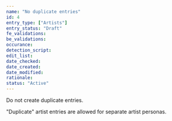 ```yaml
---
name: "No duplicate entries"
id: 4
entry_type: ["Artists"]
entry_status: "Draft"
fe_validations:
be_validations:
occurance:
detection_script:
edit_list:
date_checked:
date_created:
date_modified:
rationale:
status: "Active"
---
```

Do not create duplicate entries.

"Duplicate" artist entries are allowed for separate artist personas.